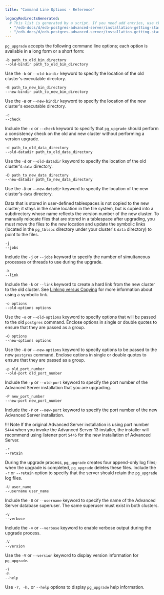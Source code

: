 ```yaml
---
title: "Command Line Options - Reference"

legacyRedirectsGenerated:
  # This list is generated by a script. If you need add entries, use the `legacyRedirects` key.
  - "/edb-docs/d/edb-postgres-advanced-server/installation-getting-started/upgrade-guide/13/command_line_options_reference.html"
  - "/edb-docs/d/edb-postgres-advanced-server/installation-getting-started/upgrade-guide/latest/command_line_options_reference.html"
---
```


`pg_upgrade` accepts the following command line options; each option is available in a long form or a short form:

`-b path_to_old_bin_directory`  
`--old-bindir path_to_old_bin_directory`

Use the `-b` or `--old-bindir` keyword to specify the location of the old cluster's executable directory.

`-B path_to_new_bin_directory`  
`--new-bindir path_to_new_bin_directory`

Use the `-B` or `--new-bindir` keyword to specify the location of the new cluster's executable directory.

`-c`  
`--check`

Include the `-c` or `--check` keyword to specify that `pg_upgrade` should perform a consistency check on the old and new cluster without performing a version upgrade.

`-d path_to_old_data_directory`  
`--old-datadir path_to_old_data_directory`

Use the `-d` or `--old-datadir` keyword to specify the location of the old cluster's `data` directory.

`-D path_to_new_data_directory`  
`--new-datadir path_to_new_data_directory`

Use the `-D` or `--new-datadir` keyword to specify the location of the new cluster's `data` directory.

Data that is stored in user-defined tablespaces is not copied to the new cluster; it stays in the same location in the file system, but is copied into a subdirectory whose name reflects the version number of the new cluster. To manually relocate files that are stored in a tablespace after upgrading, you must move the files to the new location and update the symbolic links (located in the `pg_tblspc` directory under your cluster's `data` directory) to point to the files.

`-j`  
`--jobs`

Include the `-j` or `--jobs` keyword to specify the number of simultaneous processes or threads to use during the upgrade.

`-k`  
`--link`

Include the `-k` or `--link` keyword to create a hard link from the new cluster to the old cluster. See [Linking versus Copying](../01_performing_an_upgrade/01_linking_versus_copying/#linking_versus_copying) for more information about using a symbolic link.

`-o options`  
`--old-options options`

Use the `-o` or `--old-options` keyword to specify options that will be passed to the old `postgres` command. Enclose options in single or double quotes to ensure that they are passed as a group.

`-O options`  
`--new-options options`

Use the `-O` or `--new-options` keyword to specify options to be passed to the new `postgres` command. Enclose options in single or double quotes to ensure that they are passed as a group.

`-p old_port_number`  
`--old-port old_port_number`

Include the `-p` or `--old-port` keyword to specify the port number of the Advanced Server installation that you are upgrading.

`-P new_port_number`  
`--new-port new_port_number`

Include the `-P` or `--new-port` keyword to specify the port number of the new Advanced Server installation.

!!! Note
    If the original Advanced Server installation is using port number `5444` when you invoke the Advanced Server 13 installer, the installer will recommend using listener port `5445` for the new installation of Advanced Server.

`-r`  
`--retain`

During the upgrade process, `pg_upgrade` creates four append-only log files; when the upgrade is completed, `pg_upgrade` deletes these files. Include the `-r` or `--retain` option to specify that the server should retain the `pg_upgrade` log files.

`-U user_name`  
`--username user_name`

Include the `-U` or `--username` keyword to specify the name of the Advanced Server database superuser. The same superuser must exist in both clusters.

`-v`  
`--verbose`

Include the `-v` or `--verbose` keyword to enable verbose output during the upgrade process.

`-V`  
`--version`

Use the `-V` or `--version` keyword to display version information for `pg_upgrade`.

`-?`  
`-h`  
`--help`

Use `-?, -h,` or `--help` options to display `pg_upgrade` help information.
